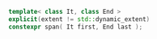```cpp
template< class It, class End >
explicit(extent != std::dynamic_extent)
constexpr span( It first, End last );
```
